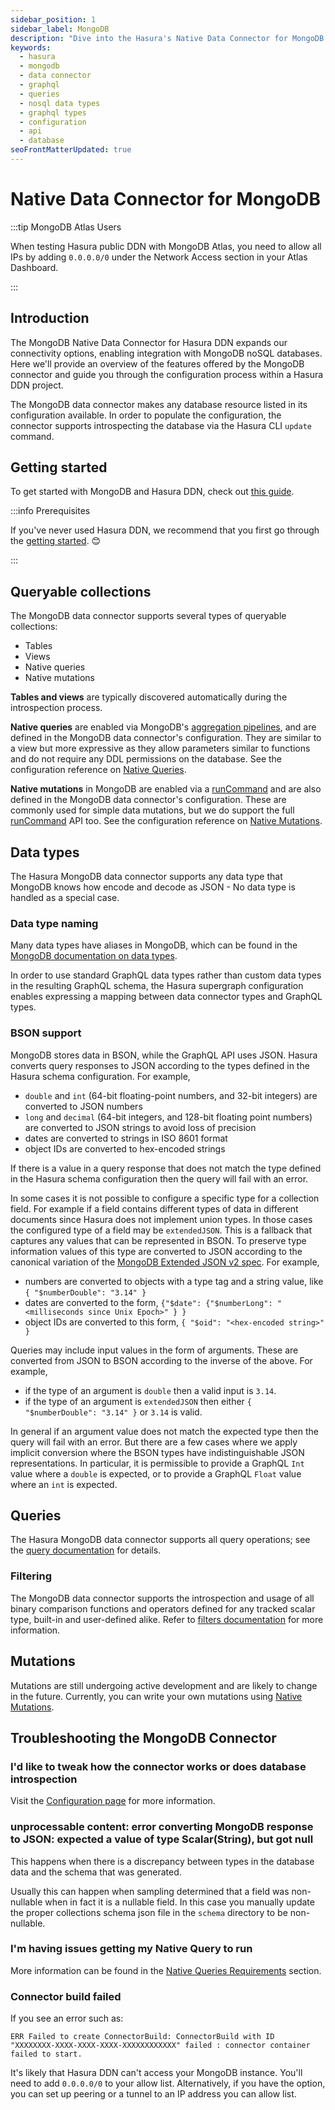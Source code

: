 ```yaml
---
sidebar_position: 1
sidebar_label: MongoDB
description: "Dive into the Hasura's Native Data Connector for MongoDB."
keywords:
  - hasura
  - mongodb
  - data connector
  - graphql
  - queries
  - nosql data types
  - graphql types
  - configuration
  - api
  - database
seoFrontMatterUpdated: true
---
```


# Native Data Connector for MongoDB

:::tip MongoDB Atlas Users

When testing Hasura public DDN with MongoDB Atlas, you need to allow all IPs by adding `0.0.0.0/0` under the Network
Access section in your Atlas Dashboard.

:::

## Introduction

The MongoDB Native Data Connector for Hasura DDN expands our connectivity options, enabling integration with MongoDB
noSQL databases. Here we'll provide an overview of the features offered by the MongoDB connector and guide you through
the configuration process within a Hasura DDN project.

The MongoDB data connector makes any database resource listed in its configuration available. In order to populate the
configuration, the connector supports introspecting the database via the Hasura CLI `update` command.

## Getting started

To get started with MongoDB and Hasura DDN, check out
[this guide](/getting-started/build/03-connect-to-data/01-connect-a-source.mdx?db=MongoDB).

:::info Prerequisites

If you've never used Hasura DDN, we recommend that you first go through the
[getting started](/getting-started/overview.mdx). 😊

:::

## Queryable collections

The MongoDB data connector supports several types of queryable collections:

- Tables
- Views
- Native queries
- Native mutations

**Tables and views** are typically discovered automatically during the introspection process.

**Native queries** are enabled via MongoDB's [aggregation pipelines][MongoDB: pipeline], and are defined in the MongoDB
data connector's configuration. They are similar to a view but more expressive as they allow parameters similar to
functions and do not require any DDL permissions on the database. See the configuration reference on
[Native Queries](/connectors/mongodb/native-operations/native-queries).

**Native mutations** in MongoDB are enabled via a [runCommand][MongoDB: runCommand] and are also defined in the MongoDB
data connector's configuration. These are commonly used for simple data mutations, but we do support the full
[runCommand][MongoDB: runCommand] API too. See the configuration reference on
[Native Mutations](/connectors/mongodb/native-operations/native-mutations).

## Data types

The Hasura MongoDB data connector supports any data type that MongoDB knows how encode and decode as JSON - No data type
is handled as a special case.

### Data type naming

Many data types have aliases in MongoDB, which can be found in the [MongoDB documentation on data
types][MongoDB: data types].

In order to use standard GraphQL data types rather than custom data types in the resulting GraphQL schema, the Hasura
supergraph configuration enables expressing a mapping between data connector types and GraphQL types.

### BSON support

MongoDB stores data in BSON, while the GraphQL API uses JSON. Hasura converts query responses to JSON according to the
types defined in the Hasura schema configuration. For example,

- `double` and `int` (64-bit floating-point numbers, and 32-bit integers) are converted to JSON numbers
- `long` and `decimal` (64-bit integers, and 128-bit floating point numbers) are converted to JSON strings to avoid loss
  of precision
- dates are converted to strings in ISO 8601 format
- object IDs are converted to hex-encoded strings

If there is a value in a query response that does not match the type defined in the Hasura schema configuration then the
query will fail with an error.

In some cases it is not possible to configure a specific type for a collection field. For example if a field contains
different types of data in different documents since Hasura does not implement union types. In those cases the
configured type of a field may be `extendedJSON`. This is a fallback that captures any values that can be represented in
BSON. To preserve type information values of this type are converted to JSON according to the canonical variation of the
[MongoDB Extended JSON v2 spec](https://www.mongodb.com/docs/manual/reference/mongodb-extended-json/). For example,

- numbers are converted to objects with a type tag and a string value, like `{ "$numberDouble": "3.14" }`
- dates are converted to the form, `{"$date": {"$numberLong": "<milliseconds since Unix Epoch>" } }`
- object IDs are converted to this form, `{ "$oid": "<hex-encoded string>" }`

Queries may include input values in the form of arguments. These are converted from JSON to BSON according to the
inverse of the above. For example,

- if the type of an argument is `double` then a valid input is `3.14`.
- if the type of an argument is `extendedJSON` then either `{ "$numberDouble": "3.14" }` or `3.14` is valid.

In general if an argument value does not match the expected type then the query will fail with an error. But there are a
few cases where we apply implicit conversion where the BSON types have indistinguishable JSON representations. In
particular, it is permissible to provide a GraphQL `Int` value where a `double` is expected, or to provide a GraphQL
`Float` value where an `int` is expected.

## Queries

The Hasura MongoDB data connector supports all query operations; see the
[query documentation](/graphql-api/queries/index.mdx) for details.

### Filtering

The MongoDB data connector supports the introspection and usage of all binary comparison functions and operators defined
for any tracked scalar type, built-in and user-defined alike. Refer to
[filters documentation](/graphql-api/queries/filters/index) for more information.

## Mutations

Mutations are still undergoing active development and are likely to change in the future. Currently, you can write your
own mutations using [Native Mutations](/connectors/mongodb/native-operations/native-mutations).

## Troubleshooting the MongoDB Connector

### I'd like to tweak how the connector works or does database introspection

Visit the [Configuration page](/connectors/mongodb/config.mdx) for more information.

### unprocessable content: error converting MongoDB response to JSON: expected a value of type Scalar(String), but got null

This happens when there is a discrepancy between types in the database data and the schema that was generated.

Usually this can happen when sampling determined that a field was non-nullable when in fact it is a nullable field. In
this case you manually update the proper collections schema json file in the `schema` directory to be non-nullable.

### I'm having issues getting my Native Query to run

More information can be found in the
[Native Queries Requirements](/connectors/mongodb/native-operations/native-queries.mdx) section.

### Connector build failed

If you see an error such as:

```plaintext
ERR Failed to create ConnectorBuild: ConnectorBuild with ID
"XXXXXXXX-XXXX-XXXX-XXXX-XXXXXXXXXXXX" failed : connector container failed to start.
```

It's likely that Hasura DDN can't access your MongoDB instance. You'll need to add `0.0.0.0/0` to your allow list.
Alternatively, if you have the option, you can set up peering or a tunnel to an IP address you can allow list.

[MongoDB: pipeline]: https://www.mongodb.com/docs/manual/core/aggregation-pipeline
[MongoDB: runCommand]: https://www.mongodb.com/docs/manual/reference/method/db.runCommand
[MongoDB: data types]: https://www.mongodb.com/docs/manual/reference/bson-types
